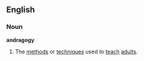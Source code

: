 ==English==
===Noun===
'''andragogy'''
# The [[method]]s or [[technique]]s used to [[teach]] [[adult]]s.